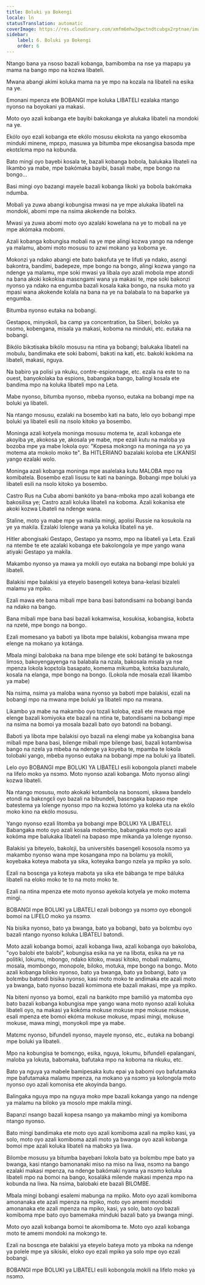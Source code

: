 ```yaml
---
title: Boluki ya Bokengi
locale: ln
statusTranslation: automatic
coverImage: https://res.cloudinary.com/xmfm6mhw3gwctndtcubgx2rptnae/image/upload/v1740337243/small_cover_educacion_fundamental_a051170f1c.webp
sidebar:
    label: 6. Boluki ya Bokengi
    order: 6
---
```

Ntango bana ya nsoso bazali kobanga, bamibomba na nse ya mapapu ya mama na bango mpo na kozwa libateli.

Mwana abangi akimi koluka mama na ye mpo na kozala na libateli na esika na ye.

Emonani mpenza ete BOBANGI mpe koluka LIBATELI ezalaka ntango nyonso na boyokani ya makasi.

Moto oyo azali kobanga ete bayibi bakokanga ye alukaka libateli na mondoki na ye.

Ekólo oyo ezali kobanga ete ekólo mosusu ekokɔta na yango ekosomba minduki minene, mpɛpɔ, masuwa ya bitumba mpe ekosangisa basoda mpe ekotɛlɛma mpo na kobunda.

Bato mingi oyo bayebi kosala te, bazali kobanga bobola, balukaka libateli na likambo ya mabe, mpe bakómaka bayibi, basali mabe, mpe bongo na bongo...

Basi mingi oyo bazangi mayele bazali kobanga likoki ya bobola bakómaka ndumba.

Mobali ya zuwa abangi kobungisa mwasi na ye mpe alukaka libateli na mondoki, abomi mpe na nsima akokende na bolɔkɔ.

Mwasi ya zuwa abomi moto oyo azalaki kowelana na ye to mobali na ye mpe akómaka mobomi.

Azali kobanga kobungisa mobali na ye mpe alingi kozwa yango na ndenge ya malamu, abomi moto mosusu to azwi mokano ya koboma ye.

Mokonzi ya ndako abangi ete bato bakofuta ye te lifuti ya ndako, asɛngi bakontra, bandimi, badepeze, mpe bongo na bongo, alingi kozwa yango na ndenge ya malamu, mpe soki mwasi ya libala oyo azali mobola mpe atondi na bana akoki kokokisa masɛngami wana ya makasi te, mpe soki bakonzi nyonso ya ndako na engumba bazali kosala kaka bongo, na nsuka moto ya mpasi wana akokende kolala na bana na ye na balabala to na baparke ya engumba.

Bitumba nyonso eutaka na bobangi.

Gestapos, minyokoli, ba camp ya concentration, ba Siberi, boloko ya nsomo, kobengana, misala ya makasi, koboma na minduki, etc. eutaka na bobangi.

Bikólo bikɔtisaka bikólo mosusu na ntina ya bobangi; balukaka libateli na mobulu, bandimaka ete soki babomi, bakɔti na kati, etc. bakoki kokóma na libateli, makasi, nguya.

Na babiro ya polisi ya nkuku, contre-espionnage, etc. ezala na este to na ouest, banyokolaka ba espions, babangaka bango, balingi kosala ete bandima mpo na koluka libateli mpo na Leta.

Mabe nyonso, bitumba nyonso, mbeba nyonso, eutaka na bobangi mpe na boluki ya libateli.

Na ntango mosusu, ezalaki na bosembo kati na bato, lelo oyo bobangi mpe boluki ya libateli esili na nsolo kitoko ya bosembo.

Moninga azali kotyela moninga mosusu motema te, azali kobanga ete akoyiba ye, akokosa ye, akosala ye mabe, mpe ezali kutu na maloba ya bozoba mpe ya mabe lokola oyo: "Kopesa mokɔngɔ na moninga na yo ya motema ata mokolo moko te". Ba HITLERIANO bazalaki koloba ete LIKANISI yango ezalaki wolo.

Moninga azali kobanga moninga mpe asalelaka kutu MALOBA mpo na komibatela. Bosembo ezali lisusu te kati na baninga. Bobangi mpe boluki ya libateli esili na nsolo kitoko ya bosembo.

Castro Rus na Cuba abomi bankóto ya bana-mboka mpo azali kobanga ete bakosilisa ye; Castro azali koluka libateli na koboma. Azali kokanisa ete akoki kozwa Libateli na ndenge wana.

Staline, moto ya mabe mpe ya makila mingi, apɔlisi Russie na kosukola na ye ya makila. Ezalaki lolenge wana ya koluka libateli na ye.

Hitler abongisaki Gestapo, Gestapo ya nsɔmɔ, mpo na libateli ya Leta. Ezali na ntembe te ete azalaki kobanga ete bakolongola ye mpe yango wana atiyaki Gestapo ya makila.

Makambo nyonso ya mawa ya mokili oyo eutaka na bobangi mpe boluki ya libateli.

Balakisi mpe balakisi ya eteyelo basengeli koteya bana-kelasi bizaleli malamu ya mpiko.

Ezali mawa ete bana mibali mpe bana basi batondisami na bobangi banda na ndako na bango.

Bana mibali mpe bana basi bazali kokamwisa, kosukisa, kobangisa, kobɛta na nzeté, mpe bongo na bongo.

Ezali momesano ya baboti ya libota mpe balakisi, kobangisa mwana mpe elenge na mokano ya kotánga.

Mbala mingi balobaka na bana mpe bilenge ete soki batángi te bakosɛnga limɔsɔ, bakoyengayenga na balabala na nzala, bakosala misala ya nse mpenza lokola kopɛtola basapato, komema mikumba, kotɛka bazulunalo, kosala na elanga, mpe bongo na bongo. (Lokola nde mosala ezali likambo ya mabe)

Na nsima, nsima ya maloba wana nyonso ya baboti mpe balakisi, ezali na bobangi mpo na mwana mpe boluki ya libateli mpo na mwana.

Likambo ya mabe na makambo oyo tozali koloba, ezali ete mwana mpe elenge bazali komiyoka ete bazali na ntina te, batondisami na bobangi mpe na nsima na bomoi ya mosala bazali bato oyo batondi na bobangi.

Baboti ya libota mpe balakisi oyo bazali na elengi mabe ya kobangisa bana mibali mpe bana basi, bilenge mibali mpe bilenge basi, bazali kotambwisa bango na nzela ya mbeba na ndenge ya koyeba te, mpamba te lokola tolobaki yango, mbeba nyonso eutaka na bobangi mpe na boluki ya libateli.

Lelo oyo BOBANGI mpe BOLUKI YA LIBATELI esili kobongola planɛti mabele na lifelo moko ya nsɔmɔ. Moto nyonso azali kobanga. Moto nyonso alingi kozwa libateli.

Na ntango mosusu, moto akokaki kotambola na bonsomi, sikawa bandelo etondi na bakɛngɛli oyo bazali na bibundeli, basɛngaka bapaso mpe batestema ya lolenge nyonso mpo na kozwa lotómo ya koleka uta na ekólo moko kino na ekólo mosusu.

Yango nyonso ezali litomba ya bobangi mpe BOLUKI YA LIBATELI. Babangaka moto oyo azali kosala mobembo, babangaka moto oyo azali kokóma mpe balukaka libateli na bapaso mpe mikanda ya lolenge nyonso.

Balakisi ya biteyelo, bakolɛji, ba universités basengeli kososola nsɔmɔ ya makambo nyonso wana mpe kosangana mpo na bolamu ya mokili, koyebaka koteya mabota ya sika, koteyaka bango nzela ya mpiko ya solo.

Ezali na bosɛnga ya koteya mabota ya sika ete bábanga te mpe báluka libateli na eloko moko te to na moto moko te.

Ezali na ntina mpenza ete moto nyonso ayekola kotyela ye moko motema mingi.

BOBANGI mpe BOLUKI ya LIBATELI ezali bobɔngɔ ya nsɔmɔ oyo ebongoli bomoi na LIFELO moko ya nsɔmɔ.

Na bisika nyonso, bato ya bwanga, bato ya bobangi, bato ya bolɛmbu oyo bazali ntango nyonso koluka LIBATELI batondi.

Moto azali kobanga bomoi, azali kobanga liwa, azali kobanga oyo bakoloba, "oyo balobi ete balobi", kobungisa esika na ye na libota, esika na ye na politiki, lokumu, mbongo, ndako kitoko, mwasi kitoko, mobali malamu, mosala, mombongo, monopole, biloko, motuka, mpe bongo na bongo. Moto azali kobanga biloko nyonso, bato ya bwanga, bato ya bobangi, bato ya bolɛmbu batondi bisika nyonso, kasi moto moko te andimaka ete azali moto ya bwanga, bato nyonso bazali komimona ete bazali makasi, mpe ya mpiko.

Na biteni nyonso ya bomoi, ezali na bankóto mpe bamilió ya matomba oyo bato bazali kobanga kobungisa mpe yango wana moto nyonso azali koluka libateli oyo, na makasi ya kokóma mokuse mokuse mpe mokuse mokuse, esali mpenza ete bomoi ekóma mokuse mokuse, mpasi mingi, mokuse mokuse, mawa mingi, monyokoli mpe ya mabe.

Matɛmɛ nyonso, bifundeli nyonso, mayele nyonso, etc., eutaka na bobangi mpe boluki ya libateli.

Mpo na kobungisa te bomɛngo, esika, nguya, lokumu, bifundeli epalangani, maloba ya lokuta, babomaka, bafutaka mpo na koboma na nkuku, etc.

Bato ya nguya ya mabele bamipesaka kutu epai ya babomi oyo bafutamaka mpe bafutamaka malamu mpenza, na mokano ya nsɔmɔ ya kolongola moto nyonso oyo azali komonisa ete akoyinda bango.

Balingaka nguya mpo na nguya moko mpe bazali kokanga yango na ndenge ya malamu na biloko ya mosolo mpe makila mingi.

Bapanzi nsango bazali kopesa nsango ya makambo mingi ya komiboma ntango nyonso.

Bato mingi bandimaka ete moto oyo azali komiboma azali na mpiko kasi, ya solo, moto oyo azali komiboma azali moto ya bwanga oyo azali kobanga bomoi mpe azali koluka libateli na mabɔkɔ ya liwa.

Bilombe mosusu ya bitumba bayebani lokola bato ya bolɛmbu mpe bato ya bwanga, kasi ntango bamonanaki miso na miso na liwa, nsɔmɔ na bango ezalaki makasi mpenza, na ndenge bakómaki nyama ya nsɔmɔ koluka libateli mpo na bomoi na bango, kosaláká milende makasi mpenza mpo na kobunda na liwa. Na nsima, balobaki ete bazali BILOMBE.

Mbala mingi bobangi esalemi mabunga na mpiko. Moto oyo azali komiboma amonanaka ete azali mpenza na mpiko, moto oyo amemi mondoki amonanaka ete azali mpenza na mpiko, kasi, ya solo, bato oyo bazali komiboma mpe bato oyo bamemaka minduki bazali bato ya bwanga mingi.

Moto oyo azali kobanga bomoi te akomiboma te. Moto oyo azali kobanga moto te amemi mondoki na mokɔngɔ te.

Ezali na bosɛnga ete balakisi ya eteyelo bateya moto ya mboka na ndenge ya polele mpe ya sikisiki, eloko oyo ezali mpiko ya solo mpe oyo ezali bobangi.

BOBANGI mpe BOLUKI ya LIBATELI esili kobongola mokili na lifelo moko ya nsɔmɔ.

